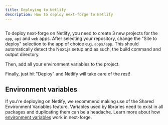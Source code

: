 ```yaml
---
title: Deploying to Netlify
description: How to deploy next-forge to Netlify
---
```


<Frame>
  <img src="/images/deployment/netlify.png" alt="" />
</Frame>

To deploy next-forge on Netlify, you need to create 3 new projects for the `app`, `api` and `web` apps. After selecting your repository, change the "Site to deploy" selection to the app of choice e.g. `apps/app`. This should automatically detect the Next.js setup and as such, the build command and output directory.

Then, add all your environment variables to the project.

Finally, just hit "Deploy" and Netlify will take care of the rest!

## Environment variables

If you're deploying on Netlify, we recommend making use of the Shared Environment Variables feature. Variables used by libraries need to exist in all packages and duplicating them can be a headache. Learn more about how [environment variables](/env) work in next-forge.
